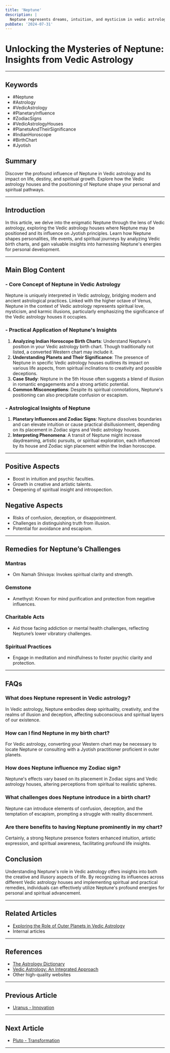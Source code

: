 ```yaml
---
title: 'Neptune'
description: |
  Neptune represents dreams, intuition, and mysticism in vedic astrology
pubDate: '2024-07-31'
---
```


# Unlocking the Mysteries of Neptune: Insights from Vedic Astrology

---

## Keywords
- #Neptune
- #Astrology
- #VedicAstrology
- #PlanetaryInfluence
- #ZodiacSigns
- #VedicAstrologyHouses
- #PlanetsAndTheirSignificance
- #IndianHoroscope
- #BirthChart
- #Jyotish

## Summary
Discover the profound influence of Neptune in Vedic astrology and its impact on life, destiny, and spiritual growth. Explore how the Vedic astrology houses and the positioning of Neptune shape your personal and spiritual pathways.

---

## Introduction
In this article, we delve into the enigmatic Neptune through the lens of Vedic astrology, exploring the Vedic astrology houses where Neptune may be positioned and its influence on Jyotish principles. Learn how Neptune shapes personalities, life events, and spiritual journeys by analyzing Vedic birth charts, and gain valuable insights into harnessing Neptune's energies for personal development.

---

## Main Blog Content

### - Core Concept of Neptune in Vedic Astrology
Neptune is uniquely interpreted in Vedic astrology, bridging modern and ancient astrological practices. Linked with the higher octave of Venus, Neptune in the context of Vedic astrology represents spiritual love, mysticism, and karmic illusions, particularly emphasizing the significance of the Vedic astrology houses it occupies.

### - Practical Application of Neptune's Insights
1. **Analyzing Indian Horoscope Birth Charts**: Understand Neptune's position in your Vedic astrology birth chart. Though traditionally not listed, a converted Western chart may include it.
2. **Understanding Planets and Their Significance**: The presence of Neptune in specific Vedic astrology houses outlines its impact on various life aspects, from spiritual inclinations to creativity and possible deceptions.
3. **Case Study**: Neptune in the 5th House often suggests a blend of illusion in romantic engagements and a strong artistic potential.
4. **Common Misconceptions**: Despite its spiritual connotations, Neptune's positioning can also precipitate confusion or escapism.

### - Astrological Insights of Neptune
1. **Planetary Influences and Zodiac Signs**: Neptune dissolves boundaries and can elevate intuition or cause practical disillusionment, depending on its placement in Zodiac signs and Vedic astrology houses.
2. **Interpreting Phenomena**: A transit of Neptune might increase daydreaming, artistic pursuits, or spiritual exploration, each influenced by its house and Zodiac sign placement within the Indian horoscope.

---

## Positive Aspects
- Boost in intuition and psychic faculties.
- Growth in creative and artistic talents.
- Deepening of spiritual insight and introspection.

## Negative Aspects
- Risks of confusion, deception, or disappointment.
- Challenges in distinguishing truth from illusion.
- Potential for avoidance and escapism.

---

## Remedies for Neptune’s Challenges

### Mantras
- Om Namah Shivaya: Invokes spiritual clarity and strength.

### Gemstone
- Amethyst: Known for mind purification and protection from negative influences.

### Charitable Acts
- Aid those facing addiction or mental health challenges, reflecting Neptune’s lower vibratory challenges.

### Spiritual Practices
- Engage in meditation and mindfulness to foster psychic clarity and protection.

---

## FAQs
### What does Neptune represent in Vedic astrology?
In Vedic astrology, Neptune embodies deep spirituality, creativity, and the realms of illusion and deception, affecting subconscious and spiritual layers of our existence.

### How can I find Neptune in my birth chart?
For Vedic astrology, converting your Western chart may be necessary to locate Neptune or consulting with a Jyotish practitioner proficient in outer planets.

### How does Neptune influence my Zodiac sign?
Neptune's effects vary based on its placement in Zodiac signs and Vedic astrology houses, altering perceptions from spiritual to realistic spheres.

### What challenges does Neptune introduce in a birth chart?
Neptune can introduce elements of confusion, deception, and the temptation of escapism, prompting a struggle with reality discernment.

### Are there benefits to having Neptune prominently in my chart?
Certainly, a strong Neptune presence fosters enhanced intuition, artistic expression, and spiritual awareness, facilitating profound life insights.

## Conclusion
Understanding Neptune's role in Vedic astrology offers insights into both the creative and illusory aspects of life. By recognizing its influences across different Vedic astrology houses and implementing spiritual and practical remedies, individuals can effectively utilize Neptune's profound energies for personal and spiritual advancement.

---

## Related Articles
- [Exploring the Role of Outer Planets in Vedic Astrology](link)
- Internal articles

---

## References
- [The Astrology Dictionary](http://theastrologydictionary.com/)
- [Vedic Astrology: An Integrated Approach](link)
- Other high-quality websites
---

## Previous Article
- [Uranus - Innovation](/blogs-md/03001_Upagrahas/0310_Uranus.mdx)

---

## Next Article
- [Pluto - Transformation](/blogs-md/03001_Upagrahas/0312_Pluto.mdx)

---
